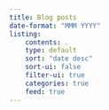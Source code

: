 ```yaml
---
title: Blog posts
date-format: "MMM YYYY"
listing:
    contents: .
    type: default
    sort: "date desc"
    sort-ui: false
    filter-ui: true
    categories: true
    feed: true
---
```

